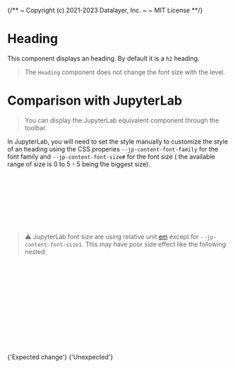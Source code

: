 {/**
~ Copyright (c) 2021-2023 Datalayer, Inc.
~
~ MIT License
**/}


<Meta of={HeadingStories} />

# Heading

This component displays an heading. By default it is a `h2` heading.

<Canvas of={HeadingStories.Default} />

> The `Heading` component does not change the font size with the level.

# Comparison with JupyterLab

> You can display the JupyterLab equivalent component through the toolbar.

In JupyterLab, you will need to set the style manually to customize the
style of an heading using the CSS properies `--jp-content-font-family`
for the font family and `--jp-content-font-size#` for the font size (
the available range of size is 0 to 5 - 5 being the biggest size).

```jsx
<h2
  style={{
    fontFamily: 'var(--jp-content-font-family)',
    fontSize: 'var(--jp-content-font-size1)',
  }}
>
  {'Heading'}
</h2>
```

> ⚠️ JupyterLab font size are using relative unit [em](https://developer.mozilla.org/en-US/docs/Web/CSS/length#relative_length_units_based_on_font)
> except for `--jp-content-font-size1`. This may have poor side effect like the following nested:

```jsx
<p
  style={{
    fontFamily: 'var(--jp-content-font-family)',
    fontSize: 'var(--jp-content-font-size1)',
  }}
>
  <span style={{ fontSize: 'var(--jp-content-font-size3)' }}>
    {'Expected change'}
    <span style={{ fontSize: 'var(--jp-content-font-size3)' }}>
      {'Unexpected'}
    </span>
  </span>
</p>
```

<p
  style={{
    fontFamily: 'var(--jp-content-font-family)',
    fontSize: 'var(--jp-content-font-size1)',
  }}
>
  <span style={{ fontSize: 'var(--jp-content-font-size3)' }}>
    {'Expected change'}
    <span style={{ fontSize: 'var(--jp-content-font-size3)' }}>
      {'Unexpected'}
    </span>
  </span>
</p>
